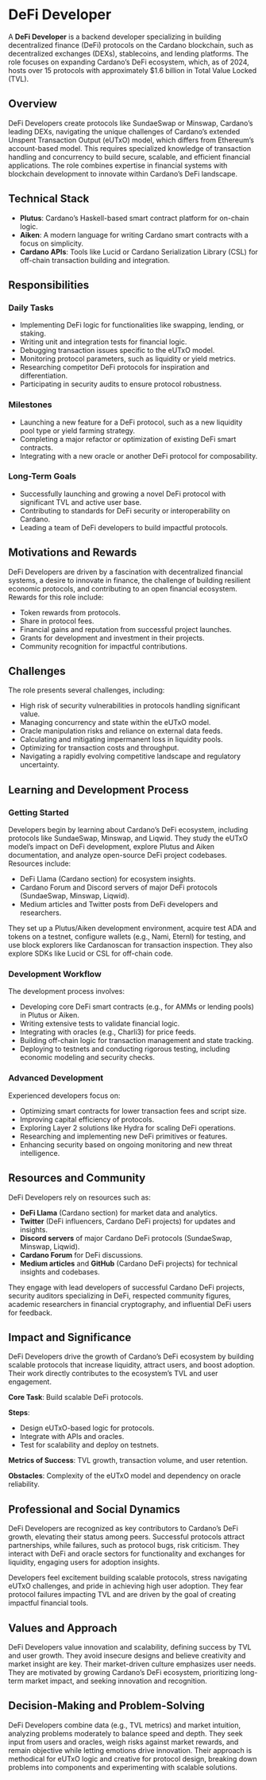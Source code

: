 # DeFi Developer

A **DeFi Developer** is a backend developer specializing in building decentralized finance (DeFi) protocols on the Cardano blockchain, such as decentralized exchanges (DEXs), stablecoins, and lending platforms. The role focuses on expanding Cardano’s DeFi ecosystem, which, as of 2024, hosts over 15 protocols with approximately $1.6 billion in Total Value Locked (TVL).

## Overview

DeFi Developers create protocols like SundaeSwap or Minswap, Cardano’s leading DEXs, navigating the unique challenges of Cardano’s extended Unspent Transaction Output (eUTxO) model, which differs from Ethereum’s account-based model. This requires specialized knowledge of transaction handling and concurrency to build secure, scalable, and efficient financial applications. The role combines expertise in financial systems with blockchain development to innovate within Cardano’s DeFi landscape.

## Technical Stack

- **Plutus**: Cardano’s Haskell-based smart contract platform for on-chain logic.
- **Aiken**: A modern language for writing Cardano smart contracts with a focus on simplicity.
- **Cardano APIs**: Tools like Lucid or Cardano Serialization Library (CSL) for off-chain transaction building and integration.

## Responsibilities

### Daily Tasks

- Implementing DeFi logic for functionalities like swapping, lending, or staking.
- Writing unit and integration tests for financial logic.
- Debugging transaction issues specific to the eUTxO model.
- Monitoring protocol parameters, such as liquidity or yield metrics.
- Researching competitor DeFi protocols for inspiration and differentiation.
- Participating in security audits to ensure protocol robustness.

### Milestones

- Launching a new feature for a DeFi protocol, such as a new liquidity pool type or yield farming strategy.
- Completing a major refactor or optimization of existing DeFi smart contracts.
- Integrating with a new oracle or another DeFi protocol for composability.

### Long-Term Goals

- Successfully launching and growing a novel DeFi protocol with significant TVL and active user base.
- Contributing to standards for DeFi security or interoperability on Cardano.
- Leading a team of DeFi developers to build impactful protocols.

## Motivations and Rewards

DeFi Developers are driven by a fascination with decentralized financial systems, a desire to innovate in finance, the challenge of building resilient economic protocols, and contributing to an open financial ecosystem. Rewards for this role include:

- Token rewards from protocols.
- Share in protocol fees.
- Financial gains and reputation from successful project launches.
- Grants for development and investment in their projects.
- Community recognition for impactful contributions.

## Challenges

The role presents several challenges, including:

- High risk of security vulnerabilities in protocols handling significant value.
- Managing concurrency and state within the eUTxO model.
- Oracle manipulation risks and reliance on external data feeds.
- Calculating and mitigating impermanent loss in liquidity pools.
- Optimizing for transaction costs and throughput.
- Navigating a rapidly evolving competitive landscape and regulatory uncertainty.

## Learning and Development Process

### Getting Started

Developers begin by learning about Cardano’s DeFi ecosystem, including protocols like SundaeSwap, Minswap, and Liqwid. They study the eUTxO model’s impact on DeFi development, explore Plutus and Aiken documentation, and analyze open-source DeFi project codebases. Resources include:

- DeFi Llama (Cardano section) for ecosystem insights.
- Cardano Forum and Discord servers of major DeFi protocols (SundaeSwap, Minswap, Liqwid).
- Medium articles and Twitter posts from DeFi developers and researchers.

They set up a Plutus/Aiken development environment, acquire test ADA and tokens on a testnet, configure wallets (e.g., Nami, Eternl) for testing, and use block explorers like Cardanoscan for transaction inspection. They also explore SDKs like Lucid or CSL for off-chain code.

### Development Workflow

The development process involves:

- Developing core DeFi smart contracts (e.g., for AMMs or lending pools) in Plutus or Aiken.
- Writing extensive tests to validate financial logic.
- Integrating with oracles (e.g., Charli3) for price feeds.
- Building off-chain logic for transaction management and state tracking.
- Deploying to testnets and conducting rigorous testing, including economic modeling and security checks.

### Advanced Development

Experienced developers focus on:

- Optimizing smart contracts for lower transaction fees and script size.
- Improving capital efficiency of protocols.
- Exploring Layer 2 solutions like Hydra for scaling DeFi operations.
- Researching and implementing new DeFi primitives or features.
- Enhancing security based on ongoing monitoring and new threat intelligence.

## Resources and Community

DeFi Developers rely on resources such as:

- **DeFi Llama** (Cardano section) for market data and analytics.
- **Twitter** (DeFi influencers, Cardano DeFi projects) for updates and insights.
- **Discord servers** of major Cardano DeFi protocols (SundaeSwap, Minswap, Liqwid).
- **Cardano Forum** for DeFi discussions.
- **Medium articles** and **GitHub** (Cardano DeFi projects) for technical insights and codebases.

They engage with lead developers of successful Cardano DeFi projects, security auditors specializing in DeFi, respected community figures, academic researchers in financial cryptography, and influential DeFi users for feedback.

## Impact and Significance

DeFi Developers drive the growth of Cardano’s DeFi ecosystem by building scalable protocols that increase liquidity, attract users, and boost adoption. Their work directly contributes to the ecosystem’s TVL and user engagement.

**Core Task**: Build scalable DeFi protocols.

**Steps**:

- Design eUTxO-based logic for protocols.
- Integrate with APIs and oracles.
- Test for scalability and deploy on testnets.

**Metrics of Success**: TVL growth, transaction volume, and user retention.

**Obstacles**: Complexity of the eUTxO model and dependency on oracle reliability.

## Professional and Social Dynamics

DeFi Developers are recognized as key contributors to Cardano’s DeFi growth, elevating their status among peers. Successful protocols attract partnerships, while failures, such as protocol bugs, risk criticism. They interact with DeFi and oracle sectors for functionality and exchanges for liquidity, engaging users for adoption insights.

Developers feel excitement building scalable protocols, stress navigating eUTxO challenges, and pride in achieving high user adoption. They fear protocol failures impacting TVL and are driven by the goal of creating impactful financial tools.

## Values and Approach

DeFi Developers value innovation and scalability, defining success by TVL and user growth. They avoid insecure designs and believe creativity and market insight are key. Their market-driven culture emphasizes user needs. They are motivated by growing Cardano’s DeFi ecosystem, prioritizing long-term market impact, and seeking innovation and recognition.

## Decision-Making and Problem-Solving

DeFi Developers combine data (e.g., TVL metrics) and market intuition, analyzing problems moderately to balance speed and depth. They seek input from users and oracles, weigh risks against market rewards, and remain objective while letting emotions drive innovation. Their approach is methodical for eUTxO logic and creative for protocol design, breaking down problems into components and experimenting with scalable solutions.
